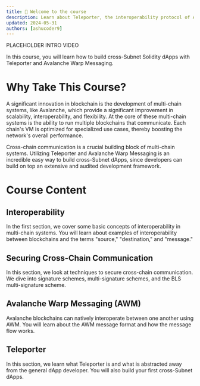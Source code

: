 ```yaml
---
title: 👋 Welcome to the course
description: Learn about Teleporter, the interoperability protocol of Avalanche.
updated: 2024-05-31
authors: [ashucoder9]
---
```


PLACEHOLDER INTRO VIDEO

In this course, you will learn how to build cross-Subnet Solidity dApps with Teleporter and Avalanche Warp Messaging.

# Why Take This Course?
A significant innovation in blockchain is the development of multi-chain systems, like Avalanche, which provide a significant improvement in scalability, interoperability, and flexibility. At the core of these multi-chain systems is the ability to run multiple blockchains that communicate. Each chain's VM is optimized for specialized use cases, thereby boosting the network's overall performance.

Cross-chain communication is a crucial building block of multi-chain systems. Utilizing Teleporter and Avalanche Warp Messaging is an incredible easy way to build cross-Subnet dApps, since developers can build on top an extensive and audited development framework. 

# Course Content

## Interoperability 

In the first section, we cover some basic concepts of interoperability in multi-chain systems. You will learn about examples of interoperability between blockchains and the terms "source," "destination," and "message."

## Securing Cross-Chain Communication

In this section, we look at techniques to secure cross-chain communication. We dive into signature schemes, multi-signature schemes, and the BLS multi-signature scheme.

## Avalanche Warp Messaging (AWM)
Avalanche blockchains can natively interoperate between one another using AWM. You will learn about the AWM message format and how the message flow works.

## Teleporter
In this section, we learn what Teleporter is and what is abstracted away from the general dApp developer. You will also build your first cross-Subnet dApps.